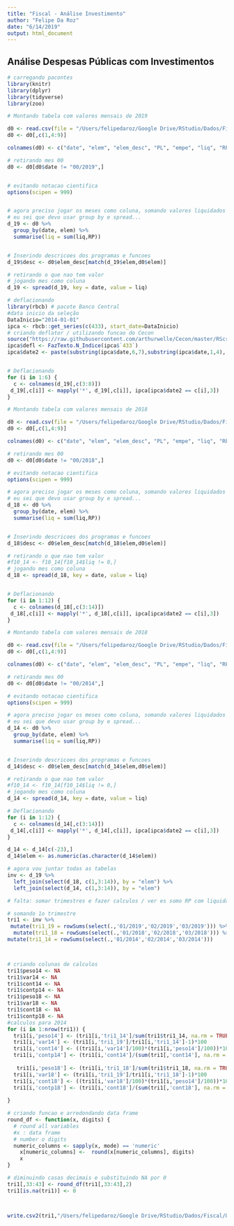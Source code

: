```yaml
---
title: "Fiscal - Análise Investimento"
author: "Felipe Da Roz"
date: "6/14/2019"
output: html_document
---
```


## Análise Despesas Públicas com Investimentos

```r

# carregando pacontes
library(knitr) 
library(dplyr) 
library(tidyverse)
library(zoo)

# Montando tabela com valores mensais de 2019

d0 <- read.csv(file = "/Users/felipedaroz/Google Drive/RStudio/Dados/Fiscal/2019_investimento.csv", header = TRUE, sep = ",")
d0 <- d0[,c(1,4:9)]

colnames(d0) <- c("date", "elem", "elem_desc", "PL", "empe", "liq", "RP")

# retirando mes 00
d0 <- d0[d0$date != "00/2019",]


# evitando notacao cientifica
options(scipen = 999)


# agora preciso jogar os meses como coluna, somando valores liquidados por acao + programa
# eu sei que devo usar group by e spread...
d_19 <- d0 %>%
  group_by(date, elem) %>%
  summarise(liq = sum(liq,RP))


# Inserindo descricoes dos programas e funcoes
d_19$desc <- d0$elem_desc[match(d_19$elem,d0$elem)]

# retirando o que nao tem valor 
# jogando mes como coluna
d_19 <- spread(d_19, key = date, value = liq)

# deflacionando
library(rbcb) # pacote Banco Central
#data inicio da seleção
DataInicio="2014-01-01"
ipca <- rbcb::get_series(c(433), start_date=DataInicio)
# criando deflator / utilizando funcao do Cecon
source("https://raw.githubusercontent.com/arthurwelle/Cecon/master/RScripts")
ipca$defl <- FazTexto.N_Indice(ipca$`433`)
ipca$date2 <- paste(substring(ipca$date,6,7),substring(ipca$date,1,4), sep = "/")


# Deflacionando
for (i in 1:6) {
  c <- colnames(d_19[,c(3:8)])
 d_19[,c[i]] <- mapply('*', d_19[,c[i]], ipca[ipca$date2 == c[i],3])
}

```

```r


# Montando tabela com valores mensais de 2018

d0 <- read.csv(file = "/Users/felipedaroz/Google Drive/RStudio/Dados/Fiscal/2018_investimento.csv", header = TRUE, sep = ",")
d0 <- d0[,c(1,4:9)]

colnames(d0) <- c("date", "elem", "elem_desc", "PL", "empe", "liq", "RP")

# retirando mes 00
d0 <- d0[d0$date != "00/2018",]

# evitando notacao cientifica
options(scipen = 999)

# agora preciso jogar os meses como coluna, somando valores liquidados por acao + programa
# eu sei que devo usar group by e spread...
d_18 <- d0 %>%
  group_by(date, elem) %>%
  summarise(liq = sum(liq,RP))


# Inserindo descricoes dos programas e funcoes
d_18$desc <- d0$elem_desc[match(d_18$elem,d0$elem)]

# retirando o que nao tem valor 
#f10_14 <- f10_14[f10_14$liq != 0,]
# jogando mes como coluna
d_18 <- spread(d_18, key = date, value = liq)


# Deflacionando
for (i in 1:12) {
  c <- colnames(d_18[,c(3:14)])
 d_18[,c[i]] <- mapply('*', d_18[,c[i]], ipca[ipca$date2 == c[i],3])
}

```


```r


# Montando tabela com valores mensais de 2018

d0 <- read.csv(file = "/Users/felipedaroz/Google Drive/RStudio/Dados/Fiscal/2014_investimento.csv", header = TRUE, sep = ",")
d0 <- d0[,c(1,4:9)]

colnames(d0) <- c("date", "elem", "elem_desc", "PL", "empe", "liq", "RP")

# retirando mes 00
d0 <- d0[d0$date != "00/2014",]

# evitando notacao cientifica
options(scipen = 999)

# agora preciso jogar os meses como coluna, somando valores liquidados por acao + programa
# eu sei que devo usar group by e spread...
d_14 <- d0 %>%
  group_by(date, elem) %>%
  summarise(liq = sum(liq,RP))


# Inserindo descricoes dos programas e funcoes
d_14$desc <- d0$elem_desc[match(d_14$elem,d0$elem)]

# retirando o que nao tem valor 
#f10_14 <- f10_14[f10_14$liq != 0,]
# jogando mes como coluna
d_14 <- spread(d_14, key = date, value = liq)

# Deflacionando
for (i in 1:12) {
  c <- colnames(d_14[,c(3:14)])
 d_14[,c[i]] <- mapply('*', d_14[,c[i]], ipca[ipca$date2 == c[i],3])
}

d_14 <- d_14[c(-23),]
d_14$elem <- as.numeric(as.character(d_14$elem))
```

```r

# agora vou juntar todas as tabelas
inv <- d_19 %>%
  left_join(select(d_18, c(1,3:14)), by = "elem") %>%
  left_join(select(d_14, c(1,3:14)), by = "elem")

# falta: somar trimestres e fazer calculos / ver es somo RP com liquidado

# somando 1o trimestre
tri1 <- inv %>%
 mutate(tri1_19 = rowSums(select(.,'01/2019','02/2019','03/2019'))) %>%
  mutate(tri1_18 = rowSums(select(.,'01/2018','02/2018','03/2018'))) %>%
mutate(tri1_14 = rowSums(select(.,'01/2014','02/2014','03/2014')))



# criando colunas de calculos
tri1$peso14 <- NA
tri1$var14 <- NA
tri1$cont14 <- NA
tri1$contp14 <- NA
tri1$peso18 <- NA
tri1$var18 <- NA
tri1$cont18 <- NA
tri1$contp18 <- NA
#calculos para 2014
for (i in 1:nrow(tri1)) {
  tri1[i,'peso14'] <- (tri1[i,'tri1_14']/sum(tri1$tri1_14, na.rm = TRUE))*100
  tri1[i,'var14'] <- (tri1[i,'tri1_19']/tri1[i,'tri1_14']-1)*100
  tri1[i,'cont14'] <- ((tri1[i,'var14']/100)*(tri1[i,'peso14']/100))*100
  tri1[i,'contp14'] <- (tri1[i,'cont14']/(sum(tri1[,'cont14'], na.rm = TRUE)))*100
  
   tri1[i,'peso18'] <- (tri1[i,'tri1_18']/sum(tri1$tri1_18, na.rm = TRUE))*100
  tri1[i,'var18'] <- (tri1[i,'tri1_19']/tri1[i,'tri1_18']-1)*100
  tri1[i,'cont18'] <- ((tri1[i,'var18']/100)*(tri1[i,'peso14']/100))*100
  tri1[i,'contp18'] <- (tri1[i,'cont18']/(sum(tri1[,'cont18'], na.rm = TRUE)))*100
  
}

# criando funcao e arredondando data frame
round_df <- function(x, digits) {
  # round all variables
  #x : data frame
  # number o digits
  numeric_columns <- sapply(x, mode) == 'numeric'
    x[numeric_columns] <-  round(x[numeric_columns], digits)
    x
}

# diminuindo casas decimais e substituindo NA por 0
tri1[,33:43] <- round_df(tri1[,33:43],2)
tri1[is.na(tri1)] <- 0



write.csv2(tri1,"/Users/felipedaroz/Google Drive/RStudio/Dados/Fiscal/Output/inv_tri1.csv")






```

